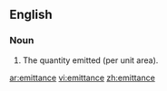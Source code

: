==English==

===Noun===
{{en-noun}}
{{wikipedia}}

#The quantity emitted (per unit area).

[[ar:emittance]]
[[vi:emittance]]
[[zh:emittance]]